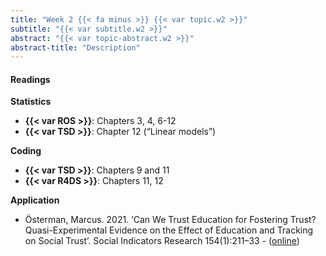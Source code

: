 ```yaml
---
title: "Week 2 {{< fa minus >}} {{< var topic.w2 >}}"
subtitle: "{{< var subtitle.w2 >}}"
abstract: "{{< var topic-abstract.w2 >}}"
abstract-title: "Description"
---
```


#### Readings

**Statistics**

- **{{< var ROS >}}**:    Chapters 3, 4, 6-12
- **{{< var TSD >}}**:    Chapter 12 ("Linear models")

**Coding**

- **{{< var TSD >}}**:    Chapters 9 and 11
- **{{< var R4DS >}}**:   Chapters 11, 12

**Application**

- Österman, Marcus. 2021. ‘Can We Trust Education for Fostering Trust? Quasi-Experimental Evidence on the Effect of Education and Tracking on Social Trust’. Social Indicators Research 154(1):211–33 - ([online](https://link.springer.com/article/10.1007/s11205-020-02529-y))

